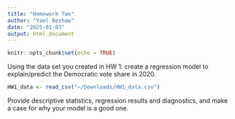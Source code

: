 ```yaml
---
title: "Homework Two"
author: "Yael Beshaw"
date: "2025-01-03"
output: html_document
---
```


```r
knitr::opts_chunk$set(echo = TRUE)
```

Using the data set you created in HW 1: create a regression model to 
explain/predict the Democratic vote share in 2020.
```r
HW1_data <- read_csv("~/Downloads/HW1_data.csv")
```

Provide descriptive statistics, regression results and diagnostics, and make a
case for why your model is a good one.
```r

```


